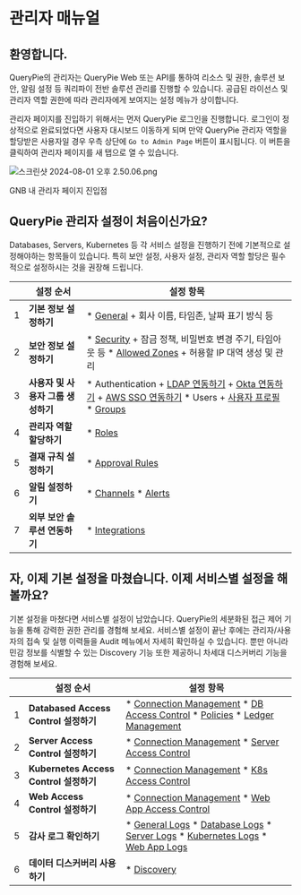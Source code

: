 

# 관리자 매뉴얼

## 환영합니다.

QueryPie의 관리자는 QueryPie Web 또는 API를 통하여 리소스 및 권한, 솔루션 보안, 알림 설정 등 쿼리파이 전반 솔루션 관리를 진행할 수 있습니다. 공급된 라이선스 및 관리자 역할 권한에 따라 관리자에게 보여지는 설정 메뉴가 상이합니다.

관리자 페이지를 진입하기 위해서는 먼저 QueryPie 로그인을 진행합니다. 로그인이 정상적으로 완료되었다면 사용자 대시보드 이동하게 되며 만약 QueryPie 관리자 역할을 할당받은 사용자일 경우 우측 상단에 `Go to Admin Page` 버튼이 표시됩니다. 이 버튼을 클릭하여 관리자 페이지를 새 탭으로 열 수 있습니다.

![스크린샷 2024-08-01 오후 2.50.06.png](./admin-manual-image-1.png)

GNB 내 관리자 페이지 진입점

## QueryPie 관리자 설정이 처음이신가요?

Databases, Servers, Kubernetes 등 각 서비스 설정을 진행하기 전에 기본적으로 설정해야하는 항목들이 있습니다. 특히 보안 설정, 사용자 설정, 관리자 역할 할당은 필수적으로 설정하시는 것을 권장해 드립니다.

|  | **설정 순서** | **설정 항목** |
| --- | --- | --- |
| 1 | **기본 정보 설정하기** | * [General](../../../ko/querypie-manual/11.0.0/general-1)    + 회사 이름, 타임존, 날짜 표기 방식 등 |
| 2 | **보안 정보 설정하기** | * [Security](../../../ko/querypie-manual/11.0.0/security)    + 잠금 정책, 비밀번호 변경 주기, 타임아웃 등 * [Allowed Zones](../../../ko/querypie-manual/11.0.0/allowed-zones)    + 허용할 IP 대역 생성 및 관리 |
| 3 | **사용자 및 사용자 그룹 생성하기** | * Authentication    + [LDAP 연동하기](../../../ko/querypie-manual/11.0.0/ldap)   + [Okta 연동하기](../../../ko/querypie-manual/11.0.0/okta-1)   + [AWS SSO 연동하기](../../../ko/querypie-manual/11.0.0/aws-sso) * Users    + [사용자 프로필](../../../ko/querypie-manual/11.0.0/-6) * [Groups](../../../ko/querypie-manual/11.0.0/groups) |
| 4 | **관리자 역할 할당하기** | * [Roles](../../../ko/querypie-manual/11.0.0/roles-1) |
| 5 | **결재 규칙 설정하기** | * [Approval Rules](../../../ko/querypie-manual/11.0.0/approval-rules) |
| 6 | **알림 설정하기** | * [Channels](../../../ko/querypie-manual/11.0.0/channels) * [Alerts](../../../ko/querypie-manual/11.0.0/alerts) |
| 7 | **외부 보안 솔루션 연동하기** | * [Integrations](../../../ko/querypie-manual/11.0.0/integrations) |

## 자, 이제 기본 설정을 마쳤습니다. 이제 서비스별 설정을 해볼까요?

기본 설정을 마쳤다면 서비스별 설정이 남았습니다. QueryPie의 세분화된 접근 제어 기능을 통해 강력한 권한 관리를 경험해 보세요. 서비스별 설정이 끝난 후에는 관리자/사용자의 접속 및 실행 이력들을 Audit 메뉴에서 자세히 확인하실 수 있습니다. 뿐만 아니라 민감 정보를 식별할 수 있는 Discovery 기능 또한 제공하니 차세대 디스커버리 기능을 경험해 보세요.

|  | **설정 순서** | **설정 항목** |
| --- | --- | --- |
| 1 | **Databased Access Control 설정하기** | * [Connection Management](../../../ko/querypie-manual/11.0.0/connection-management-1) * [DB Access Control](../../../ko/querypie-manual/11.0.0/db-access-control) * [Policies](../../../ko/querypie-manual/11.0.0/policies) * [Ledger Management](../../../ko/querypie-manual/11.0.0/ledger-management) |
| 2 | **Server Access Control 설정하기** | * [Connection Management](../../../ko/querypie-manual/11.0.0/connection-management-2) * [Server Access Control](../../../ko/querypie-manual/11.0.0/server-access-control) |
| 3 | **Kubernetes Access Control 설정하기** | * [Connection Management](../../../ko/querypie-manual/11.0.0/connection-management-3) * [K8s Access Control](../../../ko/querypie-manual/11.0.0/k8s-access-control) |
| 4 | **Web Access Control 설정하기** | * [Connection Management](../../../ko/querypie-manual/11.0.0/connection-management) * [Web App Access Control](../../../ko/querypie-manual/11.0.0/web-app-access-control) |
| 5 | **감사 로그 확인하기** | * [General Logs](../../../ko/querypie-manual/11.0.0/general-logs) * [Database Logs](../../../ko/querypie-manual/11.0.0/database-logs) * [Server Logs](../../../ko/querypie-manual/11.0.0/server-logs) * [Kubernetes Logs](../../../ko/querypie-manual/11.0.0/kubernetes-logs) * [Web App Logs](../../../ko/querypie-manual/11.0.0/web-app-logs) |
| 6 | **데이터 디스커버리 사용하기** | * [Discovery](../../../ko/querypie-manual/11.0.0/discovery) |

